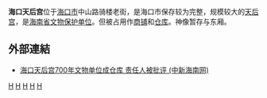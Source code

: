 {{文物保护单位
| 级别 = 省级
| 省区市 = 海南省
| 市/县名 = 
| 名称 = 天后宫
| 编号 = 2-31
| 所在 = [[海口市|海口市]][[龍華區_(海口市)|龍華區]]
}}
'''海口天后宫'''位于[[海口市|海口市]]中山路骑楼老街，是海口市保存较为完整，规模较大的[[天后宫|天后宫]]，是[[海南省文物保护单位|海南省文物保护单位]]。但被占用作[[商铺|商铺]]和[[仓库|仓库]]。神像暂存与东厢。

==外部連結==
* [http://www.hi.chinanews.com/hnnew/2010-04-22/72358.html 海口天后宫700年文物单位成仓库 责任人被批评 (中新海南网)] {{Wayback|url=http://www.hi.chinanews.com/hnnew/2010-04-22/72358.html |date=20130807220556 }}
{{模板:海口市}}
{{海口市境内的海南省文物保护单位}}
[[Category:中国妈祖庙|H]]
[[Category:海南省文物保护单位|H]]
[[Category:海口文物保护单位|H]]
[[Category:海口宗教建筑|H]]
[[Category:龙华区_(海口市)|H]]